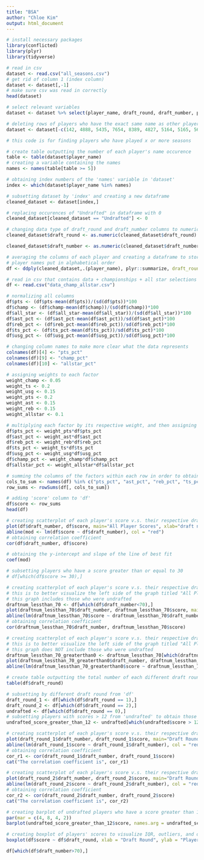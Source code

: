 ```yaml
---
title: "BSA"
author: "Chloe Kim"
output: html_document
---
```

```r
# install necessary packages
library(conflicted)
library(plyr)
library(tidyverse)

# read in csv
dataset <- read.csv("all_seasons.csv")
# get rid of column 1 (index column)
dataset <- dataset[,-1]
# make sure csv was read in correctly
head(dataset)
```

```r
# select relevant variables
dataset <- dataset %>% select(player_name, draft_round, draft_number, pts, oreb_pct, dreb_pct, ts_pct, ast_pct, usg_pct)

# deleting rows of players who have the exact same name as other players AND have played less than 5 seasons
dataset <- dataset[-c(142, 4888, 5435, 7654, 8389, 4827, 5164, 5165, 5636, 5644, 6141, 6651, 294, 4705),]
```

```r
# this code is for finding players who have played x or more seasons

# create table outputting the number of each player's name occurence
table <- table(dataset$player_name)
# creating a variable containing the names
names <- names(table[table >= 5])

# obtaining index numbers of the 'names' variable in 'dataset'
index <- which(dataset$player_name %in% names)

# subsetting dataset by 'index' and creating a new dataframe
cleaned_dataset <- dataset[index,]
```

```r
# replacing occurences of "Undrafted" in dataframe with 0
cleaned_dataset[cleaned_dataset == "Undrafted"] <- 0

# changing data type of draft_round and draft_number columns to numeric
cleaned_dataset$draft_round <- as.numeric(cleaned_dataset$draft_round)

cleaned_dataset$draft_number <- as.numeric(cleaned_dataset$draft_number)

# averaging the columns of each player and creating a dataframe to store these values; each player is designated one row
# player names put in alphabetical order
df <- ddply(cleaned_dataset,.(player_name), plyr::summarize, draft_round=mean(draft_round), draft_number=mean(draft_number), pts=mean(pts), ast_pct=mean(ast_pct), reb_pct=mean(oreb_pct+dreb_pct), ts_pct=mean(ts_pct), usg_pct=mean(usg_pct))
```

```r
# read in csv that contains data + championships + all star selections
df <- read.csv("data_champ_allstar.csv")

# normalizing all columns
df$pts <- (df$pts-mean(df$pts))/(sd(df$pts))*100
df$champ <- (df$champ-mean(df$champ))/(sd(df$champ))*100
df$all_star <- (df$all_star-mean(df$all_star))/(sd(df$all_star))*100
df$ast_pct <- (df$ast_pct-mean(df$ast_pct))/sd(df$ast_pct)*100
df$reb_pct <- (df$reb_pct-mean(df$reb_pct))/sd(df$reb_pct)*100
df$ts_pct <- (df$ts_pct-mean(df$ts_pct))/sd(df$ts_pct)*100
df$usg_pct <- (df$usg_pct-mean(df$usg_pct))/sd(df$usg_pct)*100

# changing column names to make more clear what the data represents
colnames(df)[4] <- "pts_pct"
colnames(df)[9] <- "champ_pct"
colnames(df)[10] <- "allstar_pct"

# assigning weights to each factor
weight_champ <- 0.05
weight_ts <- 0.2
weight_usg <- 0.15
weight_pts <- 0.2
weight_ast <- 0.15
weight_reb <- 0.15
weight_allstar <- 0.1

# multiplying each factor by its respective weight, and then assigning values to the respective columns
df$pts_pct <- weight_pts*df$pts_pct
df$ast_pct <- weight_ast*df$ast_pct
df$reb_pct <- weight_reb*df$reb_pct
df$ts_pct <- weight_ts*df$ts_pct
df$usg_pct <- weight_usg*df$usg_pct
df$champ_pct <- weight_champ*df$champ_pct
df$allstar_pct <- weight_allstar*df$allstar_pct

# summing the columns of the factors within each row in order to obtain total score for each player
cols_to_sum <- names(df) %in% c("pts_pct", "ast_pct", "reb_pct", "ts_pct", "usg_pct", "champ_pct", "allstar_pct")
row_sums <- rowSums(df[, cols_to_sum])

# adding 'score' column to 'df'
df$score <- row_sums
head(df)
```

```r
# creating scatterplot of each player's score v.s. their respective draft number
plot(df$draft_number, df$score, main="All Player Scores", xlab="draft number", ylab="score", pch = 20, cex = 0.5)
abline(mod <- lm(df$score ~ df$draft_number), col = "red")
# obtaining correlation coefficient
cor(df$draft_number, df$score)

# obtaining the y-intercept and slope of the line of best fit
coef(mod)

# subsetting players who have a score greater than or equal to 30
# df[which(df$score >= 30),]

# creating scatterplot of each player's score v.s. their respective draft number, except those who have draft_number greater than or equal to 70
# this is to better visualize the left side of the graph titled "All Player Scores" without the large draft number outliers
# this graph includes those who were undrafted
draftnum_lessthan_70 <- df[which(df$draft_number<70),]
plot(draftnum_lessthan_70$draft_number, draftnum_lessthan_70$score, main="Scores of Players With Draft Number < 70 (including undrafted)", xlab="draft number", ylab="score", pch = 20, cex = 0.5)
abline(lm(draftnum_lessthan_70$score ~ draftnum_lessthan_70$draft_number), col = "red")
# obtaining correlation coefficient
cor(draftnum_lessthan_70$draft_number, draftnum_lessthan_70$score)

# creating scatterplot of each player's score v.s. their respective draft number, except those who have draft_number greater than or equal to 70
# this is to better visualize the left side of the graph titled "All Player Scores" without the large draft number outliers
# this graph does NOT include those who were undrafted
draftnum_lessthan_70_greaterthan0 <- draftnum_lessthan_70[which(draftnum_lessthan_70$draft_number > 0),]
plot(draftnum_lessthan_70_greaterthan0$draft_number, draftnum_lessthan_70_greaterthan0$score, main="Scores of Players With Draft Number < 70 (excluding undrafted)", xlab="draft number", ylab="score", pch = 20, cex = 0.5)
abline(lm(draftnum_lessthan_70_greaterthan0$score ~ draftnum_lessthan_70_greaterthan0$draft_number), col = "red")

# create table outputting the total number of each different draft round occurence, where 0 = Undrafted
table(df$draft_round)

# subsetting by different draft round from 'df'
draft_round_1 <- df[which(df$draft_round == 1),]
draft_round_2 <- df[which(df$draft_round == 2),]
undrafted <- df[which(df$draft_round == 0),]
# subsetting players with scores > 12 from 'undrafted' to obtain those who had scores over the floor of the y-intercept value obtained earlier as well as for visualization purposes
undrafted_score_greater_than_12 <- undrafted[which(undrafted$score > 12),]

# creating scatterplot of each player's score v.s. their respective draft number (only considering draft round 1)
plot(draft_round_1$draft_number, draft_round_1$score, main="Draft Round 1 Player Scores", xlab="draft number", ylab="score", pch = 20, cex = 0.5)
abline(lm(draft_round_1$score ~ draft_round_1$draft_number), col = "red")
# obtaining correlation coefficient
cor_r1 <- cor(draft_round_1$draft_number, draft_round_1$score)
cat("The correlation coefficient is", cor_r1)

# creating scatterplot of each player's score v.s. their respective draft number (only considering draft round 2)
plot(draft_round_2$draft_number, draft_round_2$score, main="Draft Round 2 Player Scores", xlab="draft number", ylab="score", pch = 20, cex = 0.5)
abline(lm(draft_round_2$score ~ draft_round_2$draft_number), col = "red")
# obtaining correlation coefficient
cor_r2 <- cor(draft_round_2$draft_number, draft_round_2$score)
cat("The correlation coefficient is", cor_r2)

# creating barplot of undrafted players who have a score greater than 12 with their respective scores
par(mar = c(4, 8, 4, 2))
barplot(undrafted_score_greater_than_12$score, names.arg = undrafted_score_greater_than_12$player_name, col = "blue", main = "Undrafted Player Scores Over 12", xlab = "Scores", ylab = "", horiz=T, las=1)

# creating boxplot of players' scores to visualize IQR, outliers, and other statistics with respect to different draft rounds, where 0 = "Undrafted"
boxplot(df$score ~ df$draft_round, xlab = "Draft Round", ylab = "Player Score", main = "Boxplot of Players' Scores By Draft Round")

df[which(df$draft_number>70),]
```

